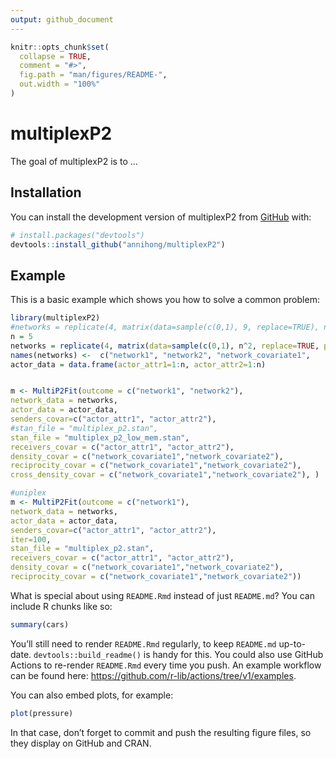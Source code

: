 ```yaml
---
output: github_document
---
```


<!-- README.md is generated from README.Rmd. Please edit that file -->

```r
knitr::opts_chunk$set(
  collapse = TRUE,
  comment = "#>",
  fig.path = "man/figures/README-",
  out.width = "100%"
)
```

# multiplexP2

<!-- badges: start -->
<!-- badges: end -->

The goal of multiplexP2 is to ...

## Installation

You can install the development version of multiplexP2 from [GitHub](https://github.com/) with:

``` r
# install.packages("devtools")
devtools::install_github("annihong/multiplexP2")
```

## Example

This is a basic example which shows you how to solve a common problem:

```r
library(multiplexP2)
#networks = replicate(4, matrix(data=sample(c(0,1), 9, replace=TRUE), nrow=3), simplify = FALSE)
n = 5
networks = replicate(4, matrix(data=sample(c(0,1), n^2, replace=TRUE, prob=c(0.7,0.3)), nrow=n), simplify = FALSE) #self loops are ignored
names(networks) <-  c("network1", "network2", "network_covariate1",      "network_covariate2")
actor_data = data.frame(actor_attr1=1:n, actor_attr2=1:n)


m <- MultiP2Fit(outcome = c("network1", "network2"), 
network_data = networks, 
actor_data = actor_data, 
senders_covar=c("actor_attr1", "actor_attr2"),
#stan_file = "multiplex_p2.stan",
stan_file = "multiplex_p2_low_mem.stan",
receivers_covar = c("actor_attr1", "actor_attr2"),
density_covar = c("network_covariate1","network_covariate2"),
reciprocity_covar = c("network_covariate1","network_covariate2"),
cross_density_covar = c("network_covariate1","network_covariate2"), )

#uniplex
m <- MultiP2Fit(outcome = c("network1"), 
network_data = networks, 
actor_data = actor_data, 
senders_covar=c("actor_attr1", "actor_attr2"),
iter=100,
stan_file = "multiplex_p2.stan",
receivers_covar = c("actor_attr1", "actor_attr2"),
density_covar = c("network_covariate1","network_covariate2"),
reciprocity_covar = c("network_covariate1","network_covariate2"))
```

What is special about using `README.Rmd` instead of just `README.md`? You can include R chunks like so:

```r
summary(cars)
```

You'll still need to render `README.Rmd` regularly, to keep `README.md` up-to-date. `devtools::build_readme()` is handy for this. You could also use GitHub Actions to re-render `README.Rmd` every time you push. An example workflow can be found here: <https://github.com/r-lib/actions/tree/v1/examples>.

You can also embed plots, for example:

```r
plot(pressure)
```

In that case, don't forget to commit and push the resulting figure files, so they display on GitHub and CRAN.
